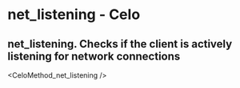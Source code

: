# net_listening  - Celo

## net_listening. Checks if the client is actively listening for network connections


<CeloMethod_net_listening />
